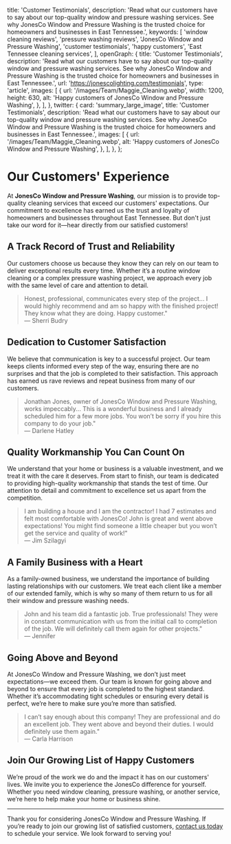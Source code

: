 
  title: 'Customer Testimonials',
  description: 'Read what our customers have to say about our top-quality window and pressure washing services. See why JonesCo Window and Pressure Washing is the trusted choice for homeowners and businesses in East Tennessee.',
  keywords: [
    'window cleaning reviews',
    'pressure washing reviews',
    'JonesCo Window and Pressure Washing',
    'customer testimonials',
    'happy customers',
    'East Tennessee cleaning services',
  ],
  openGraph: {
    title: 'Customer Testimonials',
    description: 'Read what our customers have to say about our top-quality window and pressure washing services. See why JonesCo Window and Pressure Washing is the trusted choice for homeowners and businesses in East Tennessee.',
    url: 'https://jonescolighting.com/testimonials',
    type: 'article',
    images: [
      {
        url: '/images/Team/Maggie_Cleaning.webp',
        width: 1200,
        height: 630,
        alt: 'Happy customers of JonesCo Window and Pressure Washing',
      },
    ],
  },
  twitter: {
    card: 'summary_large_image',
    title: 'Customer Testimonials',
    description: 'Read what our customers have to say about our top-quality window and pressure washing services. See why JonesCo Window and Pressure Washing is the trusted choice for homeowners and businesses in East Tennessee.',
    images: [
      {
        url: '/images/Team/Maggie_Cleaning.webp',
        alt: 'Happy customers of JonesCo Window and Pressure Washing',
      },
    ],
  },
};

# Our Customers' Experience

At **JonesCo Window and Pressure Washing**, our mission is to provide top-quality cleaning services that exceed our customers' expectations. Our commitment to excellence has earned us the trust and loyalty of homeowners and businesses throughout East Tennessee. But don't just take our word for it—hear directly from our satisfied customers!

## A Track Record of Trust and Reliability

Our customers choose us because they know they can rely on our team to deliver exceptional results every time. Whether it’s a routine window cleaning or a complex pressure washing project, we approach every job with the same level of care and attention to detail.

> Honest, professional, communicates every step of the project... I would highly recommend and am so happy with the finished project! They know what they are doing. Happy customer."  
> — Sherri Budry

## Dedication to Customer Satisfaction

We believe that communication is key to a successful project. Our team keeps clients informed every step of the way, ensuring there are no surprises and that the job is completed to their satisfaction. This approach has earned us rave reviews and repeat business from many of our customers.

> Jonathan Jones, owner of JonesCo Window and Pressure Washing, works impeccably... This is a wonderful business and I already scheduled him for a few more jobs. You won’t be sorry if you hire this company to do your job."  
> — Darlene Hatley

## Quality Workmanship You Can Count On

We understand that your home or business is a valuable investment, and we treat it with the care it deserves. From start to finish, our team is dedicated to providing high-quality workmanship that stands the test of time. Our attention to detail and commitment to excellence set us apart from the competition.

> I am building a house and I am the contractor! I had 7 estimates and felt most comfortable with JonesCo! John is great and went above expectations! You might find someone a little cheaper but you won’t get the service and quality of work!"  
> — Jim Szilagyi

## A Family Business with a Heart

As a family-owned business, we understand the importance of building lasting relationships with our customers. We treat each client like a member of our extended family, which is why so many of them return to us for all their window and pressure washing needs.

> John and his team did a fantastic job. True professionals! They were in constant communication with us from the initial call to completion of the job. We will definitely call them again for other projects."  
> — Jennifer

## Going Above and Beyond

At JonesCo Window and Pressure Washing, we don’t just meet expectations—we exceed them. Our team is known for going above and beyond to ensure that every job is completed to the highest standard. Whether it’s accommodating tight schedules or ensuring every detail is perfect, we’re here to make sure you’re more than satisfied.

> I can’t say enough about this company! They are professional and do an excellent job. They went above and beyond their duties. I would definitely use them again."  
> — Carla Harrison

## Join Our Growing List of Happy Customers

We’re proud of the work we do and the impact it has on our customers' lives. We invite you to experience the JonesCo difference for yourself. Whether you need window cleaning, pressure washing, or another service, we’re here to help make your home or business shine.

---

Thank you for considering JonesCo Window and Pressure Washing. If you’re ready to join our growing list of satisfied customers, [contact us today](https://jonescolighting.com/contact) to schedule your service. We look forward to serving you!

